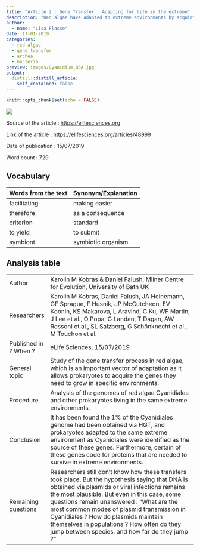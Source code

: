 ```yaml
---
title: "Article 2 : Gene Transfer : Adapting for life in the extreme"
description: "Red algae have adapted to extreme environments by acquiring genes from bacteria and archaea."
author:
  - name: "Lisa Flasse"
date: 11-01-2019
categories:
  - red algae
  - gene transfer
  - archea
  - bacteria
preview: images/Cyanidium_O5A.jpg
output:
  distill::distill_article:
    self_contained: false
---
```


```r
knitr::opts_chunk$set(echo = FALSE)
```

![](images/Cyanidium_O5A.jpg)

Source of the article : <https://elifesciences.org>

Link of the article : <https://elifesciences.org/articles/48999>

Date of publication : 15/07/2019

Word count : 729

## Vocabulary 

| Words from the text | Synonym/Explanation |
| ------------------- | ------------------- |
| facilitating        | making easier       |
| therefore           | as a consequence    |
| criterion           | standard            |
| to yield            | to submit           |
| symbiont            | symbiotic organism  |

## Analysis table 

|                       |                                                                                                                                                                                                                                                                                                                                                                                                                                       |
| --------------------- | ------------------------------------------------------------------------------------------------------------------------------------------------------------------------------------------------------------------------------------------------------------------------------------------------------------------------------------------------------------------------------------------------------------------------------------- |
| Author                | Karolin M Kobras & Daniel Falush, Milner Centre for Evolution, University of Bath UK                                                                                                                                                                                                                                                                                                                                                  |
| Researchers           | Karolin M Kobras, Daniel Falush, JA Heinemann, GF Sprague, F Husnik, JP McCutcheon, EV Koonin, KS Makarova, L Aravind, C Ku, WF Martin, J Lee et al., O Popa, G Landan, T Dagan, AW Rossoni et al., SL Salzberg, G Schönknecht et al., M Touchon et al.                                                                                                                                                                               |
| Published in ? When ? | eLife Sciences, 15/07/2019                                                                                                                                                                                                                                                                                                                                                                                                            |
| General topic         | Study of the gene transfer process in red algae, which  is an important vector of adaptation as it allows prokaryotes to acquire the genes they need to grow in specific environments.                                                                                                                                                                                                                                                |
| Procedure             | Analysis of the genomes of red algae Cyanidiales and other prokaryotes living in the same extreme environments.                                                                                                                                                                                                                                                                                                                       |
| Conclusion            | It has been found the 1% of the Cyanidiales genome had been obtained via HGT, and prokaryotes adapted to the same extreme environment as Cyanidiales were identified as the source of these genes. Furthermore, certain of these genes code for proteins that are needed to survive in extreme environments.                                                                                                                          |
| Remaining questions   | Researchers still don't know how these transfers took place. But the hypothesis saying that DNA is obtained via plasmids or viral infections remains the most plausible.  But even in this case, some questions remain unanswered : "What are the most common modes of plasmid transmission in Cyanidiales ? How do plasmids maintain themselves in populations ? How often do they jump between species, and how far do they jump ?" |
